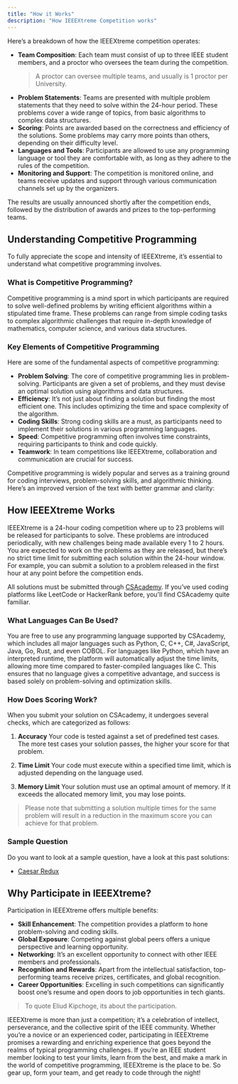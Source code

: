```yaml
---
title: "How it Works"
description: "How IEEEXtreme Competition works"
---
```


Here’s a breakdown of how the IEEEXtreme competition operates:

- **Team Composition**: Each team must consist of up to three IEEE student members, and a proctor who oversees the team during the competition.
  > A proctor can oversee multiple teams, and usually is 1 proctor per University.
- **Problem Statements**: Teams are presented with multiple problem statements that they need to solve within the 24-hour period. These problems cover a wide range of topics, from basic algorithms to complex data structures.
- **Scoring**: Points are awarded based on the correctness and efficiency of the solutions. Some problems may carry more points than others, depending on their difficulty level.
- **Languages and Tools**: Participants are allowed to use any programming language or tool they are comfortable with, as long as they adhere to the rules of the competition.
- **Monitoring and Support**: The competition is monitored online, and teams receive updates and support through various communication channels set up by the organizers.

The results are usually announced shortly after the competition ends, followed by the distribution of awards and prizes to the top-performing teams.

## Understanding Competitive Programming

To fully appreciate the scope and intensity of IEEEXtreme, it’s essential to understand what competitive programming involves.

### What is Competitive Programming?

Competitive programming is a mind sport in which participants are required to solve well-defined problems by writing efficient algorithms within a stipulated time frame. These problems can range from simple coding tasks to complex algorithmic challenges that require in-depth knowledge of mathematics, computer science, and various data structures.

### Key Elements of Competitive Programming

Here are some of the fundamental aspects of competitive programming:

- **Problem Solving**: The core of competitive programming lies in problem-solving. Participants are given a set of problems, and they must devise an optimal solution using algorithms and data structures.
- **Efficiency**: It’s not just about finding a solution but finding the most efficient one. This includes optimizing the time and space complexity of the algorithm.
- **Coding Skills**: Strong coding skills are a must, as participants need to implement their solutions in various programming languages.
- **Speed**: Competitive programming often involves time constraints, requiring participants to think and code quickly.
- **Teamwork**: In team competitions like IEEEXtreme, collaboration and communication are crucial for success.

Competitive programming is widely popular and serves as a training ground for coding interviews, problem-solving skills, and algorithmic thinking.
Here’s an improved version of the text with better grammar and clarity:

## How IEEEXtreme Works

IEEEXtreme is a 24-hour coding competition where up to 23 problems will be released for participants to solve. These problems are introduced periodically, with new challenges being made available every 1 to 2 hours. You are expected to work on the problems as they are released, but there’s no strict time limit for submitting each solution within the 24-hour window. For example, you can submit a solution to a problem released in the first hour at any point before the competition ends.

All solutions must be submitted through [CSAcademy](https://csacademy.com). If you’ve used coding platforms like LeetCode or HackerRank before, you'll find CSAcademy quite familiar.

### What Languages Can Be Used?

You are free to use any programming language supported by CSAcademy, which includes all major languages such as Python, C, C++, C#, JavaScript, Java, Go, Rust, and even COBOL. For languages like Python, which have an interpreted runtime, the platform will automatically adjust the time limits, allowing more time compared to faster-compiled languages like C. This ensures that no language gives a competitive advantage, and success is based solely on problem-solving and optimization skills.

### How Does Scoring Work?

When you submit your solution on CSAcademy, it undergoes several checks, which are categorized as follows:

1. **Accuracy**
   Your code is tested against a set of predefined test cases. The more test cases your solution passes, the higher your score for that problem.

2. **Time Limit**
   Your code must execute within a specified time limit, which is adjusted depending on the language used.

3. **Memory Limit**
   Your solution must use an optimal amount of memory. If it exceeds the allocated memory limit, you may lose points.

> Please note that submitting a solution multiple times for the same problem will result in a reduction in the maximum score you can achieve for that problem.

### Sample Question

Do you want to look at a sample question, have a look at this past solutions:

<ul>
  <li>
    <a href="/past-solutions/caesar-redux" target="_blank">
      Caesar Redux
    </a>
  </li>
</ul>

## Why Participate in IEEEXtreme?

Participation in IEEEXtreme offers multiple benefits:

- **Skill Enhancement**: The competition provides a platform to hone problem-solving and coding skills.
- **Global Exposure**: Competing against global peers offers a unique perspective and learning opportunity.
- **Networking**: It’s an excellent opportunity to connect with other IEEE members and professionals.
- **Recognition and Rewards**: Apart from the intellectual satisfaction, top-performing teams receive prizes, certificates, and global recognition.
- **Career Opportunities**: Excelling in such competitions can significantly boost one’s resume and open doors to job opportunities in tech giants.

> To quote Eliud Kipchoge, its about the participation.

IEEEXtreme is more than just a competition; it’s a celebration of intellect, perseverance, and the collective spirit of the IEEE community. Whether you’re a novice or an experienced coder, participating in IEEEXtreme promises a rewarding and enriching experience that goes beyond the realms of typical programming challenges. If you’re an IEEE student member looking to test your limits, learn from the best, and make a mark in the world of competitive programming, IEEEXtreme is the place to be. So gear up, form your team, and get ready to code through the night!
